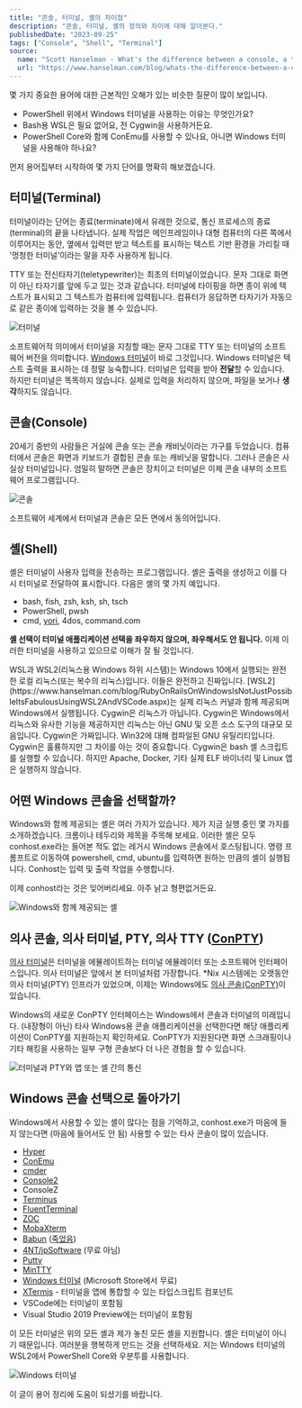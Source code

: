 ```yaml
---
title: "콘솔, 터미널, 셸의 차이점"
description: "콘솔, 터미널, 셸의 정의와 차이에 대해 알아본다."
publishedDate: "2023-09-25"
tags: ["Console", "Shell", "Terminal"]
source:
  name: "Scott Hanselman - What's the difference between a console, a terminal, and a shell?"
  url: "https://www.hanselman.com/blog/whats-the-difference-between-a-console-a-terminal-and-a-shell"
---
```


몇 가지 중요한 용어에 대한 근본적인 오해가 있는 비슷한 질문이 많이 보입니다.

- PowerShell 위에서 Windows 터미널을 사용하는 이유는 무엇인가요?
- Bash용 WSL은 필요 없어요, 전 Cygwin을 사용하거든요.
- PowerShell Core와 함께 ConEmu를 사용할 수 있나요, 아니면 Windows 터미널을 사용해야 하나요?

먼저 용어집부터 시작하여 몇 가지 단어를 명확히 해보겠습니다.

## 터미널(Terminal)

터미널이라는 단어는 종료(terminate)에서 유래한 것으로, 통신 프로세스의 종료(terminal)의 끝을 나타냅니다. 실제 작업은 메인프레임이나 대형 컴퓨터의 다른 쪽에서 이루어지는 동안, 옆에서 입력만 받고 텍스트를 표시하는 텍스트 기반 환경을 가리킬 때 '멍청한 터미널'이라는 말을 자주 사용하게 됩니다.

TTY 또는 전신타자기(teletypewriter)는 최초의 터미널이었습니다. 문자 그대로 화면이 아닌 타자기를 앞에 두고 있는 것과 같습니다. 터미널에 타이핑을 하면 종이 위에 텍스트가 표시되고 그 텍스트가 컴퓨터에 입력됩니다. 컴퓨터가 응답하면 타자기가 자동으로 같은 종이에 입력하는 것을 볼 수 있습니다.

![터미널](@assets/console-terminal-shell/terminal.png)

소프트웨어적 의미에서 터미널을 지칭할 때는 문자 그대로 TTY 또는 터미널의 소프트웨어 버전을 의미합니다. [Windows 터미널](https://www.hanselman.com/blog/ANewConsoleForWindowsItsTheOpenSourceWindowsTerminal.aspx)이 바로 그것입니다. Windows 터미널은 텍스트 출력을 표시하는 데 정말 능숙합니다. 터미널은 입력을 받아 <strong>전달</strong>할 수 있습니다. 하지만 터미널은 똑똑하지 않습니다. 실제로 입력을 처리하지 않으며, 파일을 보거나 <strong>생각</strong>하지도 않습니다.

## 콘솔(Console)

20세기 중반의 사람들은 거실에 콘솔 또는 콘솔 캐비닛이라는 가구를 두었습니다. 컴퓨터에서 콘솔은 화면과 키보드가 결합된 콘솔 또는 캐비닛을 말합니다. 그러나 콘솔은 사실상 터미널입니다. 엄밀히 말하면 콘솔은 장치이고 터미널은 이제 콘솔 내부의 소프트웨어 프로그램입니다.

![콘솔](@assets/console-terminal-shell/console.png)

소프트웨어 세계에서 터미널과 콘솔은 모든 면에서 동의어입니다.

## 셸(Shell)

셸은 터미널이 사용자 입력을 전송하는 프로그램입니다. 셸은 출력을 생성하고 이를 다시 터미널로 전달하여 표시합니다. 다음은 셸의 몇 가지 예입니다.

- bash, fish, zsh, ksh, sh, tsch
- PowerShell, pwsh
- cmd, [yori](http://www.malsmith.net/yori/), 4dos, command.com

<strong>셸 선택이 터미널 애플리케이션 선택을 좌우하지 않으며, 좌우해서도 안 됩니다.</strong> 이제 이러한 터미널을 사용하고 있으므로 이해가 잘 될 것입니다.

<Admonition>
WSL과 WSL2(리눅스용 Windows 하위 시스템)는 Windows 10에서 실행되는 완전한 로컬 리눅스(또는 복수의 리눅스)입니다. 이들은 완전하고 진짜입니다. [WSL2](https://www.hanselman.com/blog/RubyOnRailsOnWindowsIsNotJustPossibleItsFabulousUsingWSL2AndVSCode.aspx)는 실제 리눅스 커널과 함께 제공되며 Windows에서 실행됩니다. Cygwin은 리눅스가 아닙니다. Cygwin은 Windows에서 리눅스와 유사한 기능을 제공하지만 리눅스는 아닌 GNU 및 오픈 소스 도구의 대규모 모음입니다. Cygwin은 가짜입니다. Win32에 대해 컴파일된 GNU 유틸리티입니다. Cygwin은 훌륭하지만 그 차이를 아는 것이 중요합니다. Cygwin은 bash 셸 스크립트를 실행할 수 있습니다. 하지만 Apache, Docker, 기타 실제 ELF 바이너리 및 Linux 앱은 실행하지 않습니다.
</Admonition>

## 어떤 Windows 콘솔을 선택할까?

Windows와 함께 제공되는 셸은 여러 가지가 있습니다. 제가 지금 실행 중인 몇 가지를 소개하겠습니다. 크롬이나 테두리와 제목을 주목해 보세요. 이러한 셸은 모두 conhost.exe라는 들어본 적도 없는 레거시 Windows 콘솔에서 호스팅됩니다. 명령 프롬프트로 이동하여 powershell, cmd, ubuntu를 입력하면 원하는 만큼의 셸이 실행됩니다. Conhost는 입력 및 출력 작업을 수행합니다.

이제 conhost라는 것은 잊어버리세요. 아주 낡고 형편없거든요.

![Windows와 함께 제공되는 셸](@assets/console-terminal-shell/shells-that-come-with-windows.png)

## 의사 콘솔, 의사 터미널, PTY, 의사 TTY ([ConPTY](https://devblogs.microsoft.com/commandline/windows-command-line-introducing-the-windows-pseudo-console-conpty/?WT.mc_id=-blog-scottha))

[의사 터미널](https://en.wikipedia.org/wiki/Pseudoterminal)은 터미널을 에뮬레이트하는 터미널 에뮬레이터 또는 소프트웨어 인터페이스입니다. 의사 터미널은 앞에서 본 터미널처럼 가장합니다. *Nix 시스템에는 오랫동안 의사 터미널(PTY) 인프라가 있었으며, 이제는 Windows에도 [의사 콘솔(ConPTY)](https://devblogs.microsoft.com/commandline/windows-command-line-introducing-the-windows-pseudo-console-conpty/?WT.mc_id=-blog-scottha)이 있습니다.

Windows의 새로운 ConPTY 인터페이스는 Windows에서 콘솔과 터미널의 미래입니다. (내장형이 아닌) 타사 Windows용 콘솔 애플리케이션을 선택한다면 해당 애플리케이션이 ConPTY를 지원하는지 확인하세요. ConPTY가 지원된다면 화면 스크래핑이나 기타 해킹을 사용하는 일부 구형 콘솔보다 더 나은 경험을 할 수 있습니다.

![터미널과 PTY와 앱 또는 셸 간의 통신](@assets/console-terminal-shell/terminal-pty-app-shell.png)

## Windows 콘솔 선택으로 돌아가기

Windows에서 사용할 수 있는 셸이 많다는 점을 기억하고, conhost.exe가 마음에 들지 않는다면 (마음에 들어서도 안 됨) 사용할 수 있는 타사 콘솔이 많이 있습니다.

- [Hyper](https://hyper.is/)
- [ConEmu](https://www.hanselman.com/blog/ConEmuTheWindowsTerminalConsolePromptWeveBeenWaitingFor.aspx)
- [cmder](http://cmder.net/)
- [Console2](https://www.hanselman.com/blog/Console2ABetterWindowsCommandPrompt.aspx)
- ConsoleZ
- [Terminus](https://eugeny.github.io/terminus/)
- [FluentTerminal](https://github.com/felixse/FluentTerminal?WT.mc_id=-blog-scottha)
- [ZOC](https://www.emtec.com/zoc/index.html)
- [MobaXterm](https://mobaxterm.mobatek.net/)
- [Babun](http://babun.github.io/) ([죽었음](https://github.com/babun/babun/issues/868?WT.mc_id=-blog-scottha))
- [4NT/jpSoftware](https://jpsoft.com/) (무료 아님)
- [Putty](https://www.puttygen.com/)
- [MinTTY](http://mintty.github.io/)
- [Windows 터미널](https://www.microsoft.com/p/windows-terminal-preview/9n0dx20hk701?activetab=pivot:overviewtab&WT.mc_id=-blog-scottha) (Microsoft Store에서 무료)
- [XTermjs](https://xtermjs.org/) - 터미널을 앱에 통합할 수 있는 타입스크립트 컴포넌트
- VSCode에는 터미널이 포함됨
- Visual Studio 2019 Preview에는 터미널이 포함됨

이 모든 터미널은 위의 모든 셸과 제가 놓친 모든 셸을 지원합니다. 셸은 터미널이 아니기 때문입니다. 여러분을 행복하게 만드는 것을 선택하세요. 저는 Windows 터미널의 WSL2에서 PowerShell Core와 우분투를 사용합니다.

![Windows 터미널](@assets/console-terminal-shell/windows-terminal.png)

이 글이 용어 정리에 도움이 되셨기를 바랍니다.